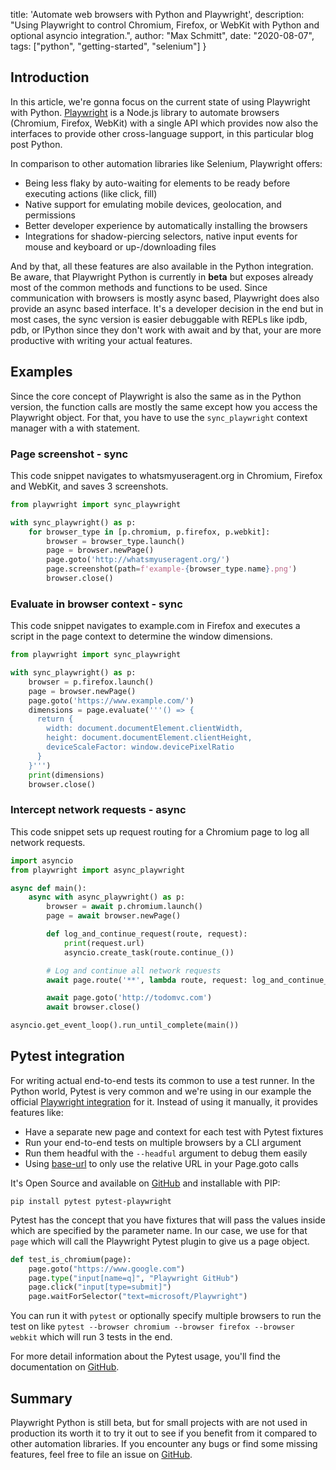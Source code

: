   title: 'Automate web browsers with Python and Playwright',
  description: "Using Playwright to control Chromium, Firefox, or WebKit with Python and optional asyncio integration.",
  author: "Max Schmitt",
  date: "2020-08-07",
  tags: ["python", "getting-started", "selenium"]
}

## Introduction

In this article, we're gonna focus on the current state of using Playwright with Python. [Playwright](https://github.com/microsoft/playwright) is a Node.js library to automate browsers (Chromium, Firefox, WebKit) with a single API which provides now also the interfaces to provide other cross-language support, in this particular blog post Python.

In comparison to other automation libraries like Selenium, Playwright offers:
- Being less flaky by auto-waiting for elements to be ready before executing actions (like click, fill)
- Native support for emulating mobile devices, geolocation, and permissions
- Better developer experience by automatically installing the browsers
- Integrations for shadow-piercing selectors, native input events for mouse and keyboard or up-/downloading files

And by that, all these features are also available in the Python integration. Be aware, that Playwright Python is currently in **beta** but exposes already most of the common methods and functions to be used. Since communication with browsers is mostly async based, Playwright does also provide an async based interface. It's a developer decision in the end but in most cases, the sync version is easier debuggable with REPLs like ipdb, pdb, or IPython since they don't work with await and by that, your are more productive with writing your actual features.

## Examples

Since the core concept of Playwright is also the same as in the Python version, the function calls are mostly the same except how you access the Playwright object. For that, you have to use the `sync_playwright` context manager with a with statement.

### Page screenshot - sync

This code snippet navigates to whatsmyuseragent.org in Chromium, Firefox and WebKit, and saves 3 screenshots.

```py
from playwright import sync_playwright

with sync_playwright() as p:
    for browser_type in [p.chromium, p.firefox, p.webkit]:
        browser = browser_type.launch()
        page = browser.newPage()
        page.goto('http://whatsmyuseragent.org/')
        page.screenshot(path=f'example-{browser_type.name}.png')
        browser.close()
```

### Evaluate in browser context - sync

This code snippet navigates to example.com in Firefox and executes a script in the page context to determine the window dimensions.

```py
from playwright import sync_playwright

with sync_playwright() as p:
    browser = p.firefox.launch()
    page = browser.newPage()
    page.goto('https://www.example.com/')
    dimensions = page.evaluate('''() => {
      return {
        width: document.documentElement.clientWidth,
        height: document.documentElement.clientHeight,
        deviceScaleFactor: window.devicePixelRatio
      }
    }''')
    print(dimensions)
    browser.close()
```

### Intercept network requests - async

This code snippet sets up request routing for a Chromium page to log all network requests.

```py
import asyncio
from playwright import async_playwright

async def main():
    async with async_playwright() as p:
        browser = await p.chromium.launch()
        page = await browser.newPage()

        def log_and_continue_request(route, request):
            print(request.url)
            asyncio.create_task(route.continue_())

        # Log and continue all network requests
        await page.route('**', lambda route, request: log_and_continue_request(route, request))

        await page.goto('http://todomvc.com')
        await browser.close()

asyncio.get_event_loop().run_until_complete(main())
```

## Pytest integration

For writing actual end-to-end tests its common to use a test runner. In the Python world, Pytest is very common and we're using in our example the official [Playwright integration](https://github.com/microsoft/playwright-pytest) for it. Instead of using it manually, it provides features like:
- Have a separate new page and context for each test with Pytest fixtures
- Run your end-to-end tests on multiple browsers by a CLI argument
- Run them headful with the `--headful` argument to debug them easily
- Using [base-url](https://github.com/pytest-dev/pytest-base-url) to only use the relative URL in your Page.goto calls

It's Open Source  and available on [GitHub](https://github.com/microsoft/playwright-pytest/) and installable with PIP:
```
pip install pytest pytest-playwright
```

Pytest has the concept that you have fixtures that will pass the values inside which are specified by the parameter name. In our case, we use for that `page` which will call the Playwright Pytest plugin to give us a page object.

```py
def test_is_chromium(page):
    page.goto("https://www.google.com")
    page.type("input[name=q]", "Playwright GitHub")
    page.click("input[type=submit]")
    page.waitForSelector("text=microsoft/Playwright")
```

You can run it with `pytest` or optionally specify multiple browsers to run the test on like `pytest --browser chromium --browser firefox --browser webkit` which will run 3 tests in the end.

For more detail information about the Pytest usage, you'll find the documentation on [GitHub](https://github.com/microsoft/playwright-pytest#readme).

## Summary

Playwright Python is still beta, but for small projects with are not used in production its worth it to try it out to see if you benefit from it compared to other automation libraries. If you encounter any bugs or find some missing features, feel free to file an issue on [GitHub](https://github.com/microsoft/playwright-python).
